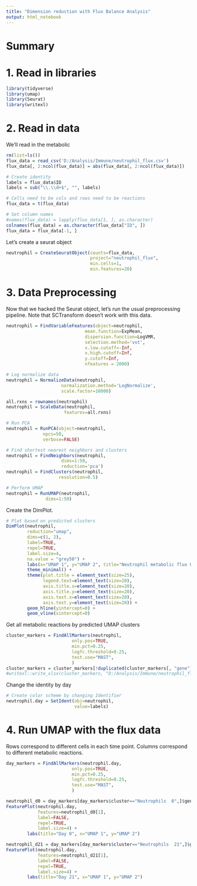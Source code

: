 ```yaml
---
title: "Dimension reduction with Flux Balance Analysis"
output: html_notebook
---
```


# Summary

# 1. Read in libraries
```r
library(tidyverse)
library(umap)
library(Seurat)
library(writexl)
```

# 2. Read in data
We'll read in the metabolic
```r
rm(list=ls())
flux_data = read_csv('D:/Analysis/Immune/neutrophil_flux.csv')
flux_data[, 2:ncol(flux_data)] = abs(flux_data[, 2:ncol(flux_data)])

# Create identity
labels = flux_data$ID
labels = sub("\\.\\d+$", "", labels)

# Cells need to be cols and rows need to be reactions
flux_data = t(flux_data)

# Set column names
#names(flux_data) = lapply(flux_data[1, ], as.character)
colnames(flux_data) = as.character(flux_data["ID", ])
flux_data = flux_data[-1, ] 
```

Let's create a seurat object
```r
neutrophil = CreateSeuratObject(counts=flux_data, 
                                project="neutrophil_flux", 
                                min.cells=1, 
                                min.features=20)
```



# 3. Data Preprocessing
Now that we hacked the Seurat object, let's run the usual preprocessing pipeline. Note that SCTransform doesn't work with this data.

```r
neutrophil = FindVariableFeatures(object=neutrophil, 
                              mean.function=ExpMean,
                              dispersion.function=LogVMR,
                              selection.method='vst',
                              x.low.cutoff=-Inf,
                              x.high.cutoff=Inf,
                              y.cutoff=Inf,
                              nfeatures = 2000)

# Log normalize data
neutrophil = NormalizeData(neutrophil, 
                     normalization.method='LogNormalize', 
                     scale.factor=10000)

all.rxns = rownames(neutrophil)
neutrophil = ScaleData(neutrophil, 
                      features=all.rxns)

# Run PCA
neutrophil = RunPCA(object=neutrophil,
              npcs=50,
              verbose=FALSE)

# Find shortest nearest neighbors and clusters
neutrophil = FindNeighbors(neutrophil, 
                     dims=1:50,
                     reduction='pca')
neutrophil = FindClusters(neutrophil, 
                    resolution=0.5)

# Perform UMAP
neutrophil = RunUMAP(neutrophil, 
               dims=1:50)
```

Create the DimPlot.
```r
# Plot based on predicted clusters
DimPlot(neutrophil, 
        reduction="umap",
        dims=c(1, 2),
        label=TRUE,
        repel=TRUE,
        label.size=4,
        na.value = "grey50") + 
        labs(x="UMAP 1", y="UMAP 2", title="Neutrophil metabolic flux UMAP") +
        theme_minimal() +
        theme(plot.title = element_text(size=25),
              legend.text=element_text(size=20),
              axis.title.x=element_text(size=20),
              axis.title.y=element_text(size=20),
              axis.text.x=element_text(size=20),
              axis.text.y=element_text(size=20)) +
        geom_hline(yintercept=0) +
        geom_vline(xintercept=0)
```

Get all metabolic reactions by predicted UMAP clusters
```r
cluster_markers = FindAllMarkers(neutrophil,
                         only.pos=TRUE,
                         min.pct=0.25,
                         logfc.threshold=0.25,
                         test.use="MAST",
                         )
cluster_markers = cluster_markers[!duplicated(cluster_markers[, "gene"]), ]
#writexl::write_xlsx(cluster_markers, "D:/Analysis/Immune/neutrophil_flux_clusters.xlsx")
```

Change the identity by day
```r
# Create color scheme by changing Identifier
neutrophil.day = SetIdent(obj=neutrophil, 
                          value=labels)
```

# 4. Run UMAP with the flux data
Rows correspond to different cells in each time point. Columns correspond to different metabolic reactions.
```r
day_markers = FindAllMarkers(neutrophil.day,
                         only.pos=TRUE,
                         min.pct=0.25,
                         logfc.threshold=0.25,
                         test.use="MAST",
                         )

neutrophil_d0 = day_markers[day_markers$cluster=="Neutrophils  0",]$gene
FeaturePlot(neutrophil.day, 
            features=neutrophil_d0[1],
            label=FALSE,
            repel=TRUE,
            label.size=4) + 
        labs(title="Day 0", x="UMAP 1", y="UMAP 2")

neutrophil_d21 = day_markers[day_markers$cluster=="Neutrophils  21",]$gene
FeaturePlot(neutrophil.day, 
            features=neutrophil_d21[1],
            label=FALSE,
            repel=TRUE,
            label.size=4) + 
        labs(title="Day 21", x="UMAP 1", y="UMAP 2")
```
